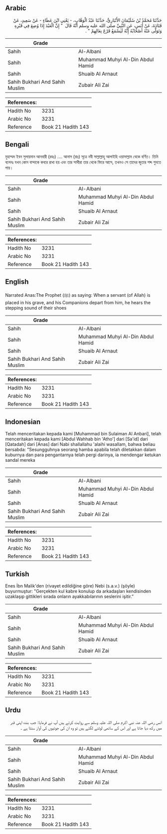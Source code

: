 ## Arabic


<div dir="rtl" lang="ar" style={{fontSize:'larger',backgroundColor:'#f8f9fa',padding:20}}>
حَدَّثَنَا مُحَمَّدُ بْنُ سُلَيْمَانَ الأَنْبَارِيُّ، حَدَّثَنَا عَبْدُ الْوَهَّابِ، - يَعْنِي ابْنَ عَطَاءٍ - عَنْ سَعِيدٍ، عَنْ قَتَادَةَ، عَنْ أَنَسٍ، عَنِ النَّبِيِّ صلى الله عليه وسلم أَنَّهُ قَالَ ‏ "‏ إِنَّ الْعَبْدَ إِذَا وُضِعَ فِي قَبْرِهِ وَتَوَلَّى عَنْهُ أَصْحَابُهُ إِنَّهُ لَيَسْمَعُ قَرْعَ نِعَالِهِمْ ‏"‏ ‏.‏
</div>
<div style={{backgroundColor:'#f8f9fa',padding:20, marginBottom: 10}}><table> <thead> <tr> <th>Grade</th> <th></th> </tr> </thead> <tbody> <tr><td>Sahih</td><td>Al-Albani</td></tr><tr><td>Sahih</td><td>Muhammad Muhyi Al-Din Abdul Hamid</td></tr><tr><td>Sahih</td><td>Shuaib Al Arnaut</td></tr><tr><td>Sahih Bukhari And Sahih Muslim</td><td>Zubair Ali Zai</td></tr></tbody></table><table> <thead> <tr> <th>References:</th> <th></th> </tr> </thead> <tbody><tr><td>Hadith No</td><td>3231</td></tr><tr><td>Arabic No</td><td>3231</td></tr><tr><td>Reference</td><td>Book 21 Hadith 143</td></tr></tbody></table></div>

## Bengali


<div dir="ltr" lang="bn" style={{fontSize:'larger',backgroundColor:'#f8f9fa',padding:20}}>
মুহাম্মদ ইবন সুলায়মান আনবারী (রহঃ) .... আনাস (রাঃ) সূত্রে নবী সাল্লাল্লাহু আলাইহি ওয়াসাল্লাম থেকে বর্ণিত। তিনি বলেনঃ যখন কোন বান্দাকে কবরে রাখা হয় এবং তার সাথীরা তার থেকে ফিরে আসে, তখনও সে তাদের জুতার শব্দ শুনতে পায়।
</div>
<div style={{backgroundColor:'#f8f9fa',padding:20, marginBottom: 10}}><table> <thead> <tr> <th>Grade</th> <th></th> </tr> </thead> <tbody> <tr><td>Sahih</td><td>Al-Albani</td></tr><tr><td>Sahih</td><td>Muhammad Muhyi Al-Din Abdul Hamid</td></tr><tr><td>Sahih</td><td>Shuaib Al Arnaut</td></tr><tr><td>Sahih Bukhari And Sahih Muslim</td><td>Zubair Ali Zai</td></tr></tbody></table><table> <thead> <tr> <th>References:</th> <th></th> </tr> </thead> <tbody><tr><td>Hadith No</td><td>3231</td></tr><tr><td>Arabic No</td><td>3231</td></tr><tr><td>Reference</td><td>Book 21 Hadith 143</td></tr></tbody></table></div>

## English


<div dir="ltr" lang="en" style={{fontSize:'larger',backgroundColor:'#f8f9fa',padding:20}}>
Narrated Anas:The Prophet (ﷺ) as saying: When a servant (of Allah) is placed in his grave, and his Companions depart from him, he hears the stepping sound of their shoes
</div>
<div style={{backgroundColor:'#f8f9fa',padding:20, marginBottom: 10}}><table> <thead> <tr> <th>Grade</th> <th></th> </tr> </thead> <tbody> <tr><td>Sahih</td><td>Al-Albani</td></tr><tr><td>Sahih</td><td>Muhammad Muhyi Al-Din Abdul Hamid</td></tr><tr><td>Sahih</td><td>Shuaib Al Arnaut</td></tr><tr><td>Sahih Bukhari And Sahih Muslim</td><td>Zubair Ali Zai</td></tr></tbody></table><table> <thead> <tr> <th>References:</th> <th></th> </tr> </thead> <tbody><tr><td>Hadith No</td><td>3231</td></tr><tr><td>Arabic No</td><td>3231</td></tr><tr><td>Reference</td><td>Book 21 Hadith 143</td></tr></tbody></table></div>

## Indonesian


<div dir="ltr" lang="id" style={{fontSize:'larger',backgroundColor:'#f8f9fa',padding:20}}>
Telah menceritakan kepada kami [Muhammad bin Sulaiman Al Anbari], telah menceritakan kepada kami [Abdul Wahhab bin 'Atho'] dari [Sa'id] dari [Qatadah] dari [Anas] dari Nabi shallallahu 'alaihi wasallam, bahwa beliau bersabda: "Sesungguhnya seorang hamba apabila telah diletakkan dalam kuburnya dan para pengantarnya telah pergi darinya, ia mendengar ketukan sandal mereka
</div>
<div style={{backgroundColor:'#f8f9fa',padding:20, marginBottom: 10}}><table> <thead> <tr> <th>Grade</th> <th></th> </tr> </thead> <tbody> <tr><td>Sahih</td><td>Al-Albani</td></tr><tr><td>Sahih</td><td>Muhammad Muhyi Al-Din Abdul Hamid</td></tr><tr><td>Sahih</td><td>Shuaib Al Arnaut</td></tr><tr><td>Sahih Bukhari And Sahih Muslim</td><td>Zubair Ali Zai</td></tr></tbody></table><table> <thead> <tr> <th>References:</th> <th></th> </tr> </thead> <tbody><tr><td>Hadith No</td><td>3231</td></tr><tr><td>Arabic No</td><td>3231</td></tr><tr><td>Reference</td><td>Book 21 Hadith 143</td></tr></tbody></table></div>

## Turkish


<div dir="ltr" lang="tr" style={{fontSize:'larger',backgroundColor:'#f8f9fa',padding:20}}>
Enes İbn Malik'den (rivayet edildiğine göre) Nebi (s.a.v.) (şöyle) buyurmuştur: "Gerçekten kul kabre konulup da arkadaşları kendisinden uzaklaşıp gittikleri sırada onların ayakkabılarının seslerini işitir.”
</div>
<div style={{backgroundColor:'#f8f9fa',padding:20, marginBottom: 10}}><table> <thead> <tr> <th>Grade</th> <th></th> </tr> </thead> <tbody> <tr><td>Sahih</td><td>Al-Albani</td></tr><tr><td>Sahih</td><td>Muhammad Muhyi Al-Din Abdul Hamid</td></tr><tr><td>Sahih</td><td>Shuaib Al Arnaut</td></tr><tr><td>Sahih Bukhari And Sahih Muslim</td><td>Zubair Ali Zai</td></tr></tbody></table><table> <thead> <tr> <th>References:</th> <th></th> </tr> </thead> <tbody><tr><td>Hadith No</td><td>3231</td></tr><tr><td>Arabic No</td><td>3231</td></tr><tr><td>Reference</td><td>Book 21 Hadith 143</td></tr></tbody></table></div>

## Urdu


<div dir="rtl" lang="ur" style={{fontSize:'larger',backgroundColor:'#f8f9fa',padding:20}}>
انس رضی اللہ عنہ نبی اکرم صلی اللہ علیہ وسلم سے روایت کرتے ہیں آپ نے فرمایا: جب بندہ اپنی قبر میں رکھ دیا جاتا ہے اور اس کے ساتھی لوٹنے لگتے ہیں تو وہ ان کی جوتیوں کی آواز سنتا ہے ۔
</div>
<div style={{backgroundColor:'#f8f9fa',padding:20, marginBottom: 10}}><table> <thead> <tr> <th>Grade</th> <th></th> </tr> </thead> <tbody> <tr><td>Sahih</td><td>Al-Albani</td></tr><tr><td>Sahih</td><td>Muhammad Muhyi Al-Din Abdul Hamid</td></tr><tr><td>Sahih</td><td>Shuaib Al Arnaut</td></tr><tr><td>Sahih Bukhari And Sahih Muslim</td><td>Zubair Ali Zai</td></tr></tbody></table><table> <thead> <tr> <th>References:</th> <th></th> </tr> </thead> <tbody><tr><td>Hadith No</td><td>3231</td></tr><tr><td>Arabic No</td><td>3231</td></tr><tr><td>Reference</td><td>Book 21 Hadith 143</td></tr></tbody></table></div>